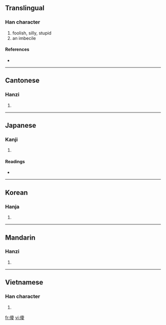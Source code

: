 {{also|儍}}
==Translingual==

===Han character===
{{Han char|rn=9|rad=人|as=11|sn=13|four=2624<sub>7</sub>|canj=人竹金水 (OHCE)}}

# foolish, silly, stupid
# an imbecile

====References====
* {{Han ref|kx=0115.060|dkj=01034|dj=0245.040|hdz=10212.030|uh=50BB|ud=20667|bh=B6CC|bd=46796}}

----

==Cantonese==

===Hanzi===
{{yue-hanzi|jyut=|y=so4}}

# {{defn|Cantonese|sort=人11}}

----

==Japanese==

===Kanji===
{{ja-kanji|grade=|rs=人11}}

# {{defn|Japanese|sort=人11}}

====Readings====
* {{ja-readings|on=[[さ]] (sa)|kun=}}

----

==Korean==

===Hanja===
{{ko-hanja|hangeul=사|rv=sa|mr=sa}}

# {{defn|Korean|sort=人11}}

----

==Mandarin==

===Hanzi===
{{cmn-hanzi|pin=[[shǎ]] ([[sha3]])|wg=sha<sup>3</sup>}}

# {{defn|Mandarin|sort=人11}}

----

==Vietnamese==

===Han character===
{{vi-hantu|[[xọa]], [[xoạ]], [[xoe]]|rs=人11}}

# {{defn|Vietnamese|sort=人11}}

[[fr:傻]]
[[vi:傻]]